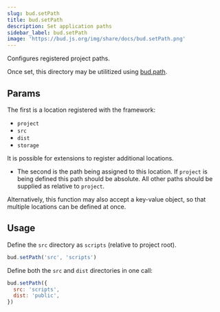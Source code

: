 ```yaml
---
slug: bud.setPath
title: bud.setPath
description: Set application paths
sidebar_label: bud.setPath
image: 'https://bud.js.org/img/share/docs/bud.setPath.png'
---
```


Configures registered project paths.

Once set, this directory may be utilitized using [bud.path](/docs/bud.path).

## Params

The first is a location registered with the framework:

- `project`
- `src`
- `dist`
- `storage`

It is possible for extensions to register additional locations.

- The second is the path being assigned to this location. If `project` is being defined this path should be absolute. All other paths should be supplied as relative to `project`.

Alternatively, this function may also accept a key-value object, so that multiple locations can be defined at once.

## Usage

Define the `src` directory as `scripts` (relative to project root).

```js
bud.setPath('src', 'scripts')
```

Define both the `src` and `dist` directories in one call:

```js
bud.setPath({
  src: 'scripts',
  dist: 'public',
})
```
